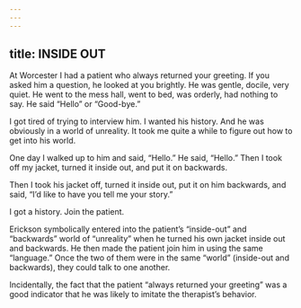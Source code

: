 ```yaml
---
---
---
```

title: INSIDE OUT
---




At Worcester I had a patient who always returned your greeting. If you asked him a question, he looked at you brightly. He was gentle, docile, very quiet. He went to the mess hall, went to bed, was orderly, had nothing to say. He said “Hello” or “Good-bye.”

I got tired of trying to interview him. I wanted his history. And he was obviously in a world of unreality. It took me quite a while to figure out how to get into his world.

One day I walked up to him and said, “Hello.” He said, “Hello.” Then I took off my jacket, turned it inside out, and put it on backwards.

Then I took his jacket off, turned it inside out, put it on him backwards, and said, “I’d like to have you tell me your story.”

I got a history. Join the patient.




Erickson symbolically entered into the patient’s “inside-out” and “backwards” world of “unreality” when he turned his own jacket inside out and backwards. He then made the patient join him in using the same “language.” Once the two of them were in the same “world” (inside-out and backwards), they could talk to one another.

Incidentally, the fact that the patient “always returned your greeting” was a good indicator that he was likely to imitate the therapist’s behavior.